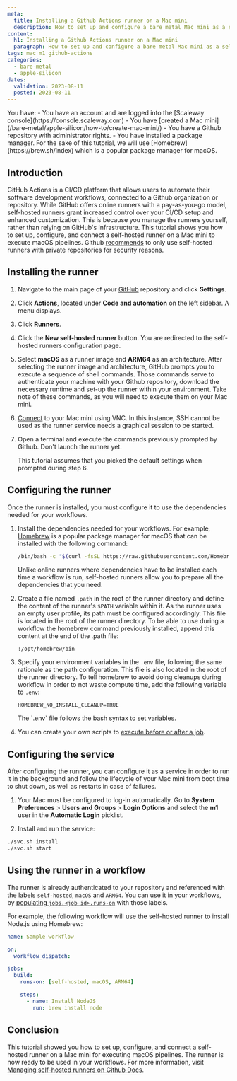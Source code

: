 ```yaml
---
meta:
  title: Installing a Github Actions runner on a Mac mini
  description: How to set up and configure a bare metal Mac mini as a self-hosted runner for GitHub Actions
content:
  h1: Installing a Github Actions runner on a Mac mini
  paragraph: How to set up and configure a bare metal Mac mini as a self-hosted runner for GitHub Actions
tags: mac m1 github-actions
categories: 
  - bare-metal
  - apple-silicon
dates:
  validation: 2023-08-11
  posted: 2023-08-11
---
```


<Macro id="iam-requirements" />

<Message type="requirement">
  You have:
  - You have an account and are logged into the [Scaleway console](https://console.scaleway.com)
  - You have [created a Mac mini](/bare-metal/apple-silicon/how-to/create-mac-mini/)
  - You have a Github repository with administrator rights.
  - You have installed a package manager. For the sake of this tutorial, we will use [Homebrew](https://brew.sh/index) which is a popular package manager for macOS.
</Message>

## Introduction

GitHub Actions is a CI/CD platform that allows users to automate their software development workflows, connected to a Github organization or repository. While GitHub offers online runners with a pay-as-you-go model, self-hosted runners grant increased control over your CI/CD setup and enhanced customization. This is because you manage the runners yourself, rather than relying on GitHub's infrastructure. This tutorial shows you how to set up, configure, and connect a self-hosted runner on a Mac mini to execute macOS pipelines.
    <Message type="important">
      Github [recommends](https://docs.github.com/en/actions/hosting-your-own-runners/managing-self-hosted-runners/about-self-hosted-runners#self-hosted-runner-security) to only use self-hosted runners with private repositories for security reasons.
    </Message>

## Installing the runner

1. Navigate to the main page of your [GitHub](https://github.com/) repository and click **Settings**.
2. Click **Actions**, located under **Code and automation** on the left sidebar. A menu displays.
3. Click **Runners**. 
4. Click the **New self-hosted runner** button. You are redirected to the self-hosted runners configuration page. 
5. Select **macOS** as a runner image and **ARM64** as an architecture.
    <Message type="note">
        After selecting the runner image and architecture, GitHub prompts you to execute a sequence of shell commands. Those commands serve to authenticate your machine with your Github repository, download the necessary runtime and set-up the runner within your environment. Take note of these commands, as you will need to execute them on your Mac mini.
    </Message>

6. [Connect](/bare-metal/apple-silicon/how-to/connect-to-mac-mini/) to your Mac mini using VNC. 
    <Message type="note">
      In this instance, SSH cannot be used as the runner service needs a graphical session to be started. 
    </Message>
7. Open a terminal and execute the commands previously prompted by Github. Don't launch the runner yet.

    <Message type="note">
      This tutorial assumes that you picked the default settings when prompted during step 6.
    </Message>

## Configuring the runner

Once the runner is installed, you must configure it to use the dependencies needed for your workflows.

1. Install the dependencies needed for your workflows. For example, [Homebrew](https://brew.sh/) is a popular package manager for macOS that can be installed with the following command:
    ```sh
    /bin/bash -c "$(curl -fsSL https://raw.githubusercontent.com/Homebrew/install/HEAD/install.sh)"
    ```
    Unlike online runners where dependencies have to be installed each time a workflow is run, self-hosted runners allow you to prepare all the dependencies that you need.

2. Create a file named `.path` in the root of the runner directory and define the content of the runner's `$PATH` variable within it. As the runner uses an empty user profile, its path must be configured accordingly. This file is located in the root of the runner directory. To be able to use during a workflow the homebrew command previously installed, append this content at the end of the .path file:
    ```
    :/opt/homebrew/bin
    ```
3. Specify your environment variables in the `.env` file, following the same rationale as the path configuration. This file is also located in the root of the runner directory. To tell homebrew to avoid doing cleanups during workflow in order to not waste compute time, add the following variable to `.env`:
    ```
    HOMEBREW_NO_INSTALL_CLEANUP=TRUE
    ```
    <Message type="note">
      The `.env` file follows the bash syntax to set variables.
    </Message>

4. You can create your own scripts to [execute before or after a job](https://docs.github.com/en/actions/hosting-your-own-runners/managing-self-hosted-runners/running-scripts-before-or-after-a-job).

## Configuring the service

After configuring the runner, you can configure it as a service in order to run it in the background and follow the lifecycle of your Mac mini from boot time to shut down, as well as restarts in case of failures.

1. Your Mac must be configured to log-in automatically. Go to **System Preferences** > **Users and Groups** > **Login Options** and select the **m1** user in the **Automatic Login** picklist.
    <Lightbox src="scaleway-github-runner-m1-automatic-login.webp" alt="" />

2. Install and run the service:
```sh
./svc.sh install
./svc.sh start
```

## Using the runner in a workflow

The runner is already authenticated to your repository and referenced with the labels `self-hosted`, `macOS` and `ARM64`.
You can use it in your workflows, by [populating `jobs.<job_id>.runs-on`](https://docs.github.com/en/actions/using-workflows/workflow-syntax-for-github-actions#jobsjob_idruns-on) with those labels.

For example, the following workflow will use the self-hosted runner to install Node.js using Homebrew:

```yaml
name: Sample workflow

on:
  workflow_dispatch:

jobs:
  build:
    runs-on: [self-hosted, macOS, ARM64]

    steps:
      - name: Install NodeJS
        run: brew install node
```

## Conclusion

This tutorial showed you how to set up, configure, and connect a self-hosted runner on a Mac mini for executing macOS pipelines. The runner is now ready to be used in your workflows. For more information, visit [Managing self-hosted runners on Github Docs](https://docs.github.com/en/actions/hosting-your-own-runners/managing-self-hosted-runners).
